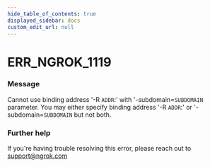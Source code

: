 ```yaml
---
hide_table_of_contents: true
displayed_sidebar: docs
custom_edit_url: null
---
```



# ERR_NGROK_1119

### Message
Cannot use binding address '-R `ADDR`:' with '-subdomain=`SUBDOMAIN` parameter.
You may either specify binding address '-R `ADDR`:' or '-subdomain=`SUBDOMAIN` but not both.

### Further help
If you're having trouble resolving this error, please reach out to [support@ngrok.com](mailto:support@ngrok.com?subject=Help%20with%20ERR_NGROK_1119)


<ErrorDetails error='err_ngrok_1119' />
